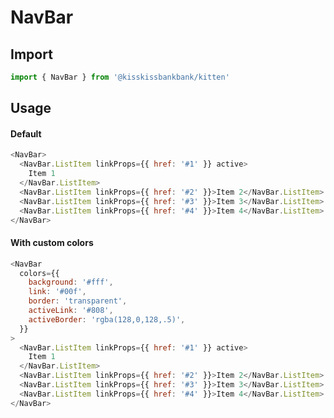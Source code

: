 
<Meta title="Organisms/NavBar" component={NavBar} />

# NavBar

## Import

```js
import { NavBar } from '@kisskissbankbank/kitten'
```

## Usage

<Canvas>
  <Story name="NavBar" story={stories.Default} />
</Canvas>

#### Default

```js
<NavBar>
  <NavBar.ListItem linkProps={{ href: '#1' }} active>
    Item 1
  </NavBar.ListItem>
  <NavBar.ListItem linkProps={{ href: '#2' }}>Item 2</NavBar.ListItem>
  <NavBar.ListItem linkProps={{ href: '#3' }}>Item 3</NavBar.ListItem>
  <NavBar.ListItem linkProps={{ href: '#4' }}>Item 4</NavBar.ListItem>
</NavBar>
```

#### With custom colors

```js
<NavBar
  colors={{
    background: '#fff',
    link: '#00f',
    border: 'transparent',
    activeLink: '#808',
    activeBorder: 'rgba(128,0,128,.5)',
  }}
>
  <NavBar.ListItem linkProps={{ href: '#1' }} active>
    Item 1
  </NavBar.ListItem>
  <NavBar.ListItem linkProps={{ href: '#2' }}>Item 2</NavBar.ListItem>
  <NavBar.ListItem linkProps={{ href: '#3' }}>Item 3</NavBar.ListItem>
  <NavBar.ListItem linkProps={{ href: '#4' }}>Item 4</NavBar.ListItem>
</NavBar>
```
